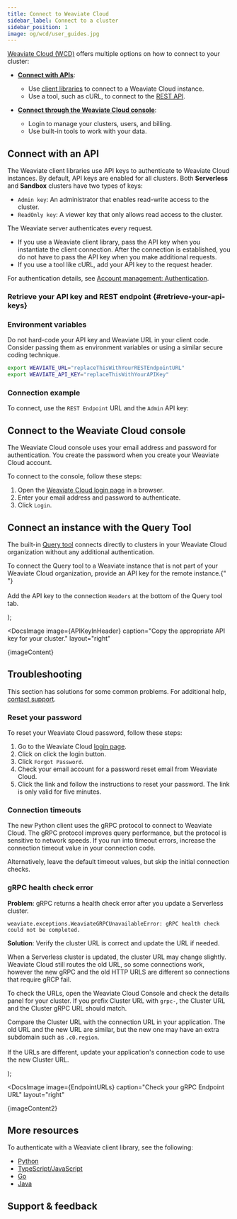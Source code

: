 ```yaml
---
title: Connect to Weaviate Cloud
sidebar_label: Connect to a cluster
sidebar_position: 1
image: og/wcd/user_guides.jpg
---
```



[Weaviate Cloud (WCD)](https://console.weaviate.cloud/) offers multiple options on how to connect to your cluster:

- **[Connect with APIs](#connect-with-an-api)**:

  - Use [client libraries](/docs/weaviate/client-libraries) to connect to a Weaviate Cloud instance.
  - Use a tool, such as cURL, to connect to the [REST API](/docs/weaviate/api/rest).

- **[Connect through the Weaviate Cloud console](#connect-to-the-weaviate-cloud-console)**:

  - Login to manage your clusters, users, and billing.
  - Use built-in tools to work with your data.

## Connect with an API

The Weaviate client libraries use API keys to authenticate to Weaviate Cloud instances. By default, API keys are enabled for all clusters.
Both **Serverless** and **Sandbox** clusters have two types of keys:

- `Admin key`: An administrator that enables read-write access to the cluster.
- `ReadOnly key`: A viewer key that only allows read access to the cluster.

The Weaviate server authenticates every request.

- If you use a Weaviate client library, pass the API key when you instantiate the client connection. After the connection is established, you do not have to pass the API key when you make additional requests.
- If you use a tool like cURL, add your API key to the request header.

For authentication details, see [Account management: Authentication](/docs/cloud/platform/manage-api-keys).

### Retrieve your API key and REST endpoint {#retrieve-your-api-keys}


<RetrieveAPIKeys />

### Environment variables

Do not hard-code your API key and Weaviate URL in your client code. Consider passing them as environment variables or using a similar secure coding technique.

```bash
export WEAVIATE_URL="replaceThisWithYourRESTEndpointURL"
export WEAVIATE_API_KEY="replaceThisWithYourAPIKey"
```

### Connection example

To connect, use the `REST Endpoint` URL and the `Admin` API key:


<ConnectIsReady />

## Connect to the Weaviate Cloud console

The Weaviate Cloud console uses your email address and password for authentication. You create the password when you create your Weaviate Cloud account.

To connect to the console, follow these steps:

1. Open the [Weaviate Cloud login page](https://console.weaviate.cloud/) in a browser.
1. Enter your email address and password to authenticate.
1. Click `Login`.

## Connect an instance with the Query Tool

The built-in [Query tool](/docs/cloud/tools/query-tool) connects directly to clusters in your Weaviate Cloud organization without any additional authentication.


  <p>
    To connect the Query tool to a Weaviate instance that is not part of your
    Weaviate Cloud organization, provide an API key for the remote instance.{" "}
    <br />
    <br />
    Add the API key to the connection <code>Headers</code> at the bottom of the
    Query tool tab.
  </p>
);

<DocsImage
  image={APIKeyInHeader}
  caption="Copy the appropriate API key for your cluster."
  layout="right"
>
  {imageContent}
</DocsImage>

## Troubleshooting

This section has solutions for some common problems. For additional help, [contact support](#support--feedback).

### Reset your password

To reset your Weaviate Cloud password, follow these steps:

1. Go to the Weaviate Cloud [login page](https://console.weaviate.cloud).
1. Click on click the login button.
1. Click `Forgot Password`.
1. Check your email account for a password reset email from Weaviate Cloud.
1. Click the link and follow the instructions to reset your password. The link is only valid for five minutes.

### Connection timeouts

The new Python client uses the gRPC protocol to connect to Weaviate Cloud. The gRPC protocol improves query performance, but the protocol is sensitive to network speeds. If you run into timeout errors, increase the connection timeout value in your connection code.


<Tabs groupId="languages">
  <TabItem value="py" label="Python Client v4">
    <FilteredTextBlock
      text={PyCodeSupp}
      startMarker="# START ConnectWithLongTimeOut"
      endMarker="# END ConnectWithLongTimeOut"
      language="py"
    />
  </TabItem>
</Tabs>

Alternatively, leave the default timeout values, but skip the initial connection checks.

<Tabs groupId="languages">
  <TabItem value="py" label="Python Client v4">
    <FilteredTextBlock
      text={PyCodeSupp}
      startMarker="# START ConnectWithSkipChecks"
      endMarker="# END ConnectWithSkipChecks"
      language="py"
    />
  </TabItem>
</Tabs>

### gRPC health check error

**Problem**: gRPC returns a health check error after you update a Serverless cluster.

```
weaviate.exceptions.WeaviateGRPCUnavailableError: gRPC health check could not be completed.
```

**Solution**: Verify the cluster URL is correct and update the URL if needed.

When a Serverless cluster is updated, the cluster URL may change slightly. Weaviate Cloud still routes the old URL, so some connections work, however the new gRPC and the old HTTP URLS are different so connections that require gRCP fail.

To check the URLs, open the Weaviate Cloud Console and check the details panel for your cluster. If you prefix Cluster URL with `grpc-`, the Cluster URL and the Cluster gRPC URL should match.


  <p>
    Compare the Cluster URL with the connection URL in your application. The old
    URL and the new URL are similar, but the new one may have an extra subdomain
    such as <code>.c0.region</code>.
    <br />
    <br />
    If the URLs are different, update your application's connection code to use the
    new Cluster URL.
  </p>
);

<DocsImage
  image={EndpointURLs}
  caption="Check your gRPC Endpoint URL"
  layout="right"
>
  {imageContent2}
</DocsImage>

## More resources

To authenticate with a Weaviate client library, see the following:

- [Python](/docs/weaviate/client-libraries/python/index.mdx)
- [TypeScript/JavaScript](../../weaviate/client-libraries/typescript/index.mdx)
- [Go](/docs/weaviate/client-libraries/go.md#authentication)
- [Java](/docs/weaviate/client-libraries/java.md#authentication)

## Support & feedback


<SupportAndTrouble />


<CustomScriptLoader />
